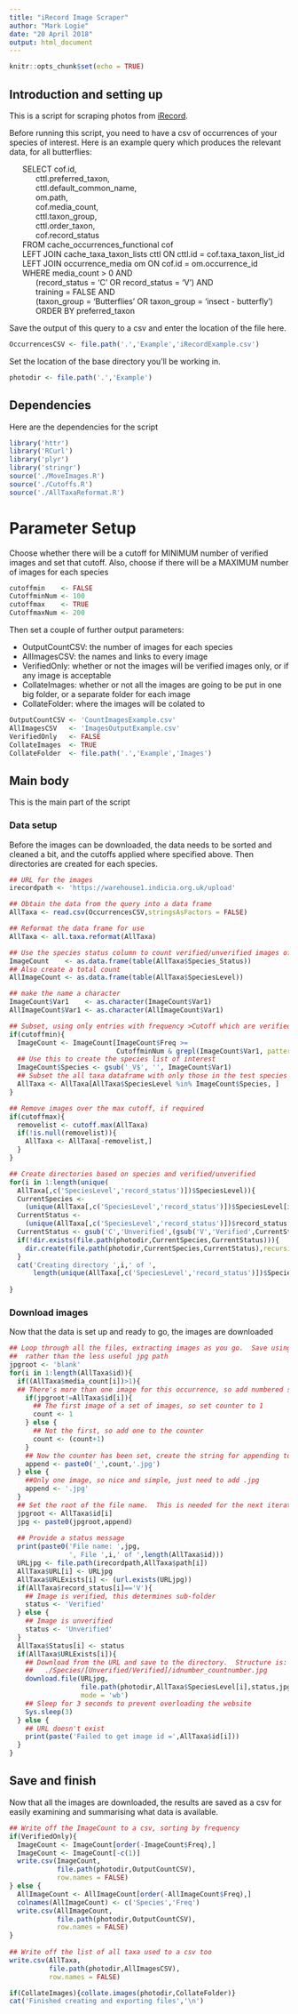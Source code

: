 ```yaml
---
title: "iRecord Image Scraper"
author: "Mark Logie"
date: "20 April 2018"
output: html_document
---
```


<style>
.nobullet li {
  list-style-type: none;
}
</style>

```r
knitr::opts_chunk$set(echo = TRUE)
```

## Introduction and setting up

This is a script for scraping photos from [iRecord](https://www.brc.ac.uk/irecord/).

Before running this script, you need to have a csv of occurrences of your species of interest.  Here is an example query which produces the relevant data, for all butterflies:

<div class="nobullet">
* SELECT cof.id,  
    + cttl.preferred_taxon,  
    + cttl.default_common_name,  
    + om.path,  
    + cof.media_count,  
    + cttl.taxon_group,  
    + cttl.order_taxon,  
    + cof.record_status  
* FROM cache_occurrences_functional cof  
* LEFT JOIN cache_taxa_taxon_lists cttl ON cttl.id = cof.taxa_taxon_list_id  
* LEFT JOIN occurrence_media om ON cof.id = om.occurrence_id  
* WHERE media_count > 0 AND  
    + (record_status = 'C' OR record_status = 'V') AND  
    + training = FALSE AND  
    + (taxon_group = 'Butterflies' OR taxon_group = 'insect - butterfly')  
ORDER BY preferred_taxon
</div>

Save the output of this query to a csv and enter the location of the file here.  

```r
OccurrencesCSV <- file.path('.','Example','iRecordExample.csv')
```

Set the location of the base directory you'll be working in.

```r
photodir <- file.path('.','Example')

```

## Dependencies

Here are the dependencies for the script

```r
library('httr')
library('RCurl')
library('plyr')
library('stringr')
source('./MoveImages.R')
source('./Cutoffs.R')
source('./AllTaxaReformat.R')
```

# Parameter Setup

Choose whether there will be a cutoff for MINIMUM number of verified images and set that cutoff.  Also, choose if there will be a MAXIMUM number of images for each species

```r
cutoffmin    <- FALSE
CutoffminNum <- 100
cutoffmax    <- TRUE
CutoffmaxNum <- 200
```

Then set a couple of further output parameters:

* OutputCountCSV: the number of images for each species
* AllImagesCSV: the names and links to every image
* VerifiedOnly: whether or not the images will be verified images only, or if any image is acceptable
* CollateImages: whether or not all the images are going to be put in one big folder, or a separate folder for each image
* CollateFolder: where the images will be colated to

```r
OutputCountCSV <- 'CountImagesExample.csv'
AllImagesCSV   <- 'ImagesOutputExample.csv'
VerifiedOnly   <- FALSE
CollateImages  <- TRUE
CollateFolder  <- file.path('.','Example','Images')
```
## Main body

This is the main part of the script

### Data setup

Before the images can be downloaded, the data needs to be sorted and cleaned a bit, and the cutoffs applied where specified above.  Then directories are created for each species.

```r
## URL for the images
irecordpath <- 'https://warehouse1.indicia.org.uk/upload'

## Obtain the data from the query into a data frame
AllTaxa <- read.csv(OccurrencesCSV,stringsAsFactors = FALSE)

## Reformat the data frame for use
AllTaxa <- all.taxa.reformat(AllTaxa)

## Use the species status column to count verified/unverified images of each species
ImageCount    <- as.data.frame(table(AllTaxa$Species_Status))
## Also create a total count
AllImageCount <- as.data.frame(table(AllTaxa$SpeciesLevel))

## make the name a character
ImageCount$Var1    <- as.character(ImageCount$Var1)
AllImageCount$Var1 <- as.character(AllImageCount$Var1)

## Subset, using only entries with frequency >Cutoff which are verified, if required
if(cutoffmin){
  ImageCount <- ImageCount[ImageCount$Freq >=
                           CutoffminNum & grepl(ImageCount$Var1, pattern = '_V$'),]
  ## Use this to create the species list of interest
  ImageCount$Species <- gsub('_V$', '', ImageCount$Var1)
  ## Subset the all taxa dataframe with only those in the test species list
  AllTaxa <- AllTaxa[AllTaxa$SpeciesLevel %in% ImageCount$Species, ]
}

## Remove images over the max cutoff, if required
if(cutoffmax){
  removelist <- cutoff.max(AllTaxa)
  if(!is.null(removelist)){
    AllTaxa <- AllTaxa[-removelist,]
  }
}

## Create directories based on species and verified/unverified
for(i in 1:length(unique(
  AllTaxa[,c('SpeciesLevel','record_status')])$SpeciesLevel)){
  CurrentSpecies <- 
    (unique(AllTaxa[,c('SpeciesLevel','record_status')])$SpeciesLevel[i])
  CurrentStatus <-
    (unique(AllTaxa[,c('SpeciesLevel','record_status')])$record_status[i])
  CurrentStatus <- gsub('C','Unverified',(gsub('V','Verified',CurrentStatus)))
  if(!dir.exists(file.path(photodir,CurrentSpecies,CurrentStatus))){
    dir.create(file.path(photodir,CurrentSpecies,CurrentStatus),recursive = T)
  }
  cat('Creating directory ',i,' of ',
      length(unique(AllTaxa[,c('SpeciesLevel','record_status')])$SpeciesLevel),'\n')
                
}
```

### Download images

Now that the data is set up and ready to go, the images are downloaded

```r
## Loop through all the files, extracting images as you go.  Save using id number
##  rather than the less useful jpg path
jpgroot <- 'blank'
for(i in 1:length(AllTaxa$id)){
  if((AllTaxa$media_count[i])>1){
  ## There's more than one image for this occurrence, so add numbered suffix
    if(jpgroot!=AllTaxa$id[i]){
      ## The first image of a set of images, so set counter to 1
      count <- 1
    } else {
      ## Not the first, so add one to the counter
      count <- (count+1)
    }
    ## Now the counter has been set, create the string for appending to the file
    append <- paste0('_',count,'.jpg')
  } else {
    ##Only one image, so nice and simple, just need to add .jpg
    append <- '.jpg'
  }
  ## Set the root of the file name.  This is needed for the next iteration
  jpgroot <- AllTaxa$id[i]
  jpg <- paste0(jpgroot,append)
  
  ## Provide a status message
  print(paste0('File name: ',jpg,
               ', File ',i,' of ',length(AllTaxa$id)))
  URLjpg <- file.path(irecordpath,AllTaxa$path[i])
  AllTaxa$URL[i] <- URLjpg
  AllTaxa$URLExists[i] <- (url.exists(URLjpg))
  if(AllTaxa$record_status[i]=='V'){
    ## Image is verified, this determines sub-folder
    status <- 'Verified'
  } else {
    ## Image is unverified
    status <- 'Unverified'
  }
  AllTaxa$Status[i] <- status
  if(AllTaxa$URLExists[i]){
    ## Download from the URL and save to the directory.  Structure is:
    ##   ./Species/[Unverified/Verified]/idnumber_countnumber.jpg
    download.file(URLjpg,
                  file.path(photodir,AllTaxa$SpeciesLevel[i],status,jpg),
                  mode = 'wb')
    ## Sleep for 3 seconds to prevent overloading the website
    Sys.sleep(3)
  } else {
    ## URL doesn't exist
    print(paste('Failed to get image id =',AllTaxa$id[i]))
  }
}
```

## Save and finish

Now that all the images are downloaded, the results are saved as a csv for easily examining and summarising what data is available.

```r
## Write off the ImageCount to a csv, sorting by frequency
if(VerifiedOnly){
  ImageCount <- ImageCount[order(-ImageCount$Freq),]
  ImageCount <- ImageCount[-c(1)]
  write.csv(ImageCount,
            file.path(photodir,OutputCountCSV),
            row.names = FALSE)
} else {
  AllImageCount <- AllImageCount[order(-AllImageCount$Freq),]
  colnames(AllImageCount) <- c('Species','Freq')
  write.csv(AllImageCount,
            file.path(photodir,OutputCountCSV),
            row.names = FALSE)
}
 
## Write off the list of all taxa used to a csv too
write.csv(AllTaxa,
          file.path(photodir,AllImagesCSV),
          row.names = FALSE)

if(CollateImages){collate.images(photodir,CollateFolder)}
cat('Finished creating and exporting files','\n')
```